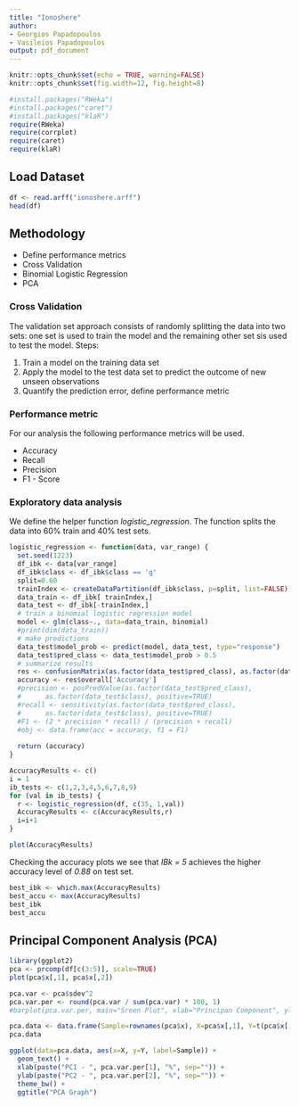 ```yaml
---
title: "Ionoshere"
author:
- Georgios Papadopoulos
- Vasileios Papadopoulos
output: pdf_document
---
```


```r
knitr::opts_chunk$set(echo = TRUE, warning=FALSE)
knitr::opts_chunk$set(fig.width=12, fig.height=8) 

#install.packages("RWeka")
#install.packages("caret")
#install.packages("klaR")
require(RWeka)
require(corrplot)
require(caret)
require(klaR)
```

## Load Dataset

```r
df <- read.arff("ionoshere.arff")
head(df)
```

## Methodology
* Define performance metrics
* Cross Validation
* Binomial Logistic Regression
* PCA

### Cross Validation

The validation set approach consists of randomly splitting the data into two sets: one set is used to train the model and the remaining other set sis used to test the model. Steps:

1. Train a model on the training data set
2. Apply the model to the test data set to predict the outcome of new unseen observations
3. Quantify the prediction error, define performance metric

### Performance metric
For our analysis the following performance metrics will be used. 

* Accuracy
* Recall 
* Precision
* F1 - Score

### Exploratory data analysis

We define the helper function *logistic_regression*. The function splits the data into 60% train and 40% test sets.

```r
logistic_regression <- function(data, var_range) {
  set.seed(1223)
  df_ibk <- data[var_range]
  df_ibk$class <- df_ibk$class == 'g'
  split=0.60
  trainIndex <- createDataPartition(df_ibk$class, p=split, list=FALSE)
  data_train <- df_ibk[ trainIndex,]
  data_test <- df_ibk[-trainIndex,]
  # train a binomial logistic regression model
  model <- glm(class~., data=data_train, binomial)
  #print(dim(data_train))
  # make predictions
  data_test$model_prob <- predict(model, data_test, type="response")
  data_test$pred_class <- data_test$model_prob > 0.5
  # summarize results
  res <- confusionMatrix(as.factor(data_test$pred_class), as.factor(data_test$class))
  accuracy <- res$overall['Accuracy']
  #precision <- posPredValue(as.factor(data_test$pred_class), 
  #      as.factor(data_test$class), positive=TRUE)
  #recall <- sensitivity(as.factor(data_test$pred_class), 
  #      as.factor(data_test$class), positive=TRUE)
  #F1 <- (2 * precision * recall) / (precision + recall)
  #obj <- data.frame(acc = accuracy, f1 = F1)
  
  return (accuracy)
}

AccuracyResults <- c()
i = 1
ib_tests <- c(1,2,3,4,5,6,7,8,9)
for (val in ib_tests) {
  r <- logistic_regression(df, c(35, 1,val))
  AccuracyResults <- c(AccuracyResults,r)
  i=i+1
}

plot(AccuracyResults)
```

Checking the accuracy plots we see that *IBk = 5* achieves the higher accuracy level of *0.88* on test set.

```r
best_ibk <- which.max(AccuracyResults)
best_accu <- max(AccuracyResults)
best_ibk
best_accu
```

## Principal Component Analysis (PCA)

```r
library(ggplot2)
pca <- prcomp(df[c(3:5)], scale=TRUE)
plot(pca$x[,1], pca$x[,2])

pca.var <- pca$sdev^2
pca.var.per <- round(pca.var / sum(pca.var) * 100, 1)
#barplot(pca.var.per, main="Sreen Plot", xlab="Principan Component", ylab="Percent Variation")

pca.data <- data.frame(Sample=rownames(pca$x), X=pca$x[,1], Y=t(pca$x[,2]))
pca.data

ggplot(data=pca.data, aes(x=X, y=Y, label=Sample)) +
  geom_text() +
  xlab(paste("PC1 - ", pca.var.per[1], "%", sep="")) +
  ylab(paste("PC2 - ", pca.var.per[2], "%", sep="")) +
  theme_bw() +
  ggtitle("PCA Graph")
```

